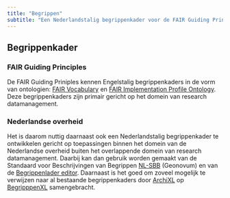 ```yaml
---
title: "Begrippen"
subtitle: "Een Nederlandstalig begrippenkader voor de FAIR Guiding Principles"
---
```


## Begrippenkader


### FAIR Guiding Principles

De FAIR Guiding Priniples kennen Engelstalig begrippenkaders in de vorm van ontologien: [FAIR Vocabulary](https://peta-pico.github.io/FAIR-nanopubs/principles/index-en.html#https://w3id.org/fair/principles/terms/I2) en [FAIR Implementation Profile Ontology](https://peta-pico.github.io/FAIR-nanopubs/fip/index-en.html). Deze begrippenkaders zijn primair gericht op het domein van research datamanagement. 


### Nederlandse overheid

Het is daarom nuttig daarnaast ook een Nederlandstalig begrippenkader te ontwikkelen gericht op toepassingen binnen het domein van de Nederlandse overheid buiten het overlappende domein van research datamanagement. Daarbij kan dan gebruik worden gemaakt van de Standaard voor Beschrijvingen van Begrippen [NL-SBB](https://docs.geostandaarden.nl/nl-sbb/vv-st-nl-sbb-20240416/) (Geonovum) en van de [Begrippenlader editor](https://editor.stelselcatalogus.nl/). Daarnaast is het goed om zoveel mogelijk te verwijzen naar al bestaande begrippenkaders door [ArchiXL](https://www.archixl.nl/nl/) op [BegripppenXL](https://www.begrippenxl.nl/nl/) samengebracht.


